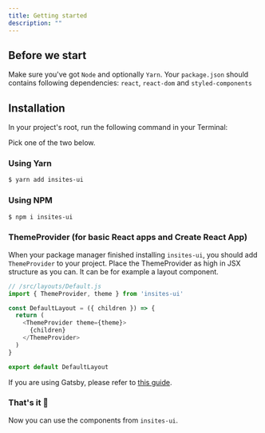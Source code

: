 ```yaml
---
title: Getting started
description: ""
---
```


## Before we start

Make sure you've got `Node` and optionally `Yarn`. Your `package.json` should contains following dependencies:
`react`, `react-dom` and `styled-components` 

## Installation

In your project's root, run the following command in your Terminal:

Pick one of the two below.

### Using Yarn

```sh
$ yarn add insites-ui
```

### Using NPM

```sh
$ npm i insites-ui
```

### ThemeProvider (for basic React apps and Create React App)

When your package manager finished installing `insites-ui`, you should add `ThemeProvider` to your project.
Place the ThemeProvider as high in JSX structure as you can. It can be for example a layout component.

```js
// /src/layouts/Default.js
import { ThemeProvider, theme } from 'insites-ui'

const DefaultLayout = ({ children }) => {
  return (
    <ThemeProvider theme={theme}>
      {children}
    </ThemeProvider>
  )
}

export default DefaultLayout
```

If you are using Gatsby, please refer to [this guide](/framework-specific/gatsby).

### That's it 🎉

Now you can use the components from `insites-ui`.

